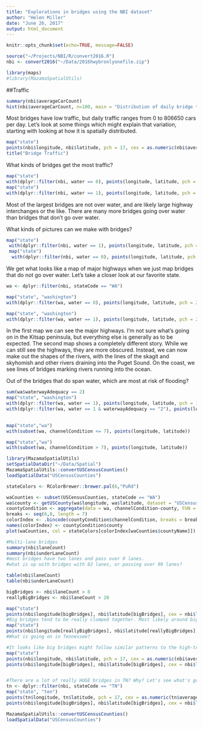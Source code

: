 ```yaml
---
title: "Explorations in bridges using the NBI dataset"
author: "Helen Miller"
date: "June 26, 2017"
output: html_document
---
```


```r
knitr::opts_chunk$set(echo=TRUE, message=FALSE)
```

```r
source("~/Projects/NBI/R/convert2016.R")
nbi <- convert2016("~/Data/2016hwybronlyonefile.zip")
```
```r
library(maps)
#library(MazamaSpatialUtils)
```

##Traffic

```r
summary(nbi$averageCarCount)
hist(nbi$averageCarCount, n=100, main = "Distribution of daily bridge traffic")
```

Most bridges have low traffic, but daily traffic ranges from 0 to 806650 cars per day. Let's look at some things which might explain that variation, starting with looking at how it is spatially distributed.

```r
map("state")
points(nbi$longitude, nbi$latitude, pch = 17, cex = as.numeric(nbi$averageCarCount)/807000*6)
title("Bridge Traffic")
```

What kinds of bridges get the most traffic? 

```r
map("state")
with(dplyr::filter(nbi, water == 0), points(longitude, latitude, pch = 17, cex = averageCarCount/100000))
map("state")
with(dplyr::filter(nbi, water == 1), points(longitude, latitude, pch = 17, cex = averageCarCount/100000))

```

Most of the largest bridges are not over water, and are likely large highway interchanges or the like. There are many more bridges going over water than bridges that don't go over water. 

What kinds of pictures can we make with bridges?

```r
map("state")
 with(dplyr::filter(nbi, water == 1), points(longitude, latitude, pch = 17, cex = .05))
 map("state")
  with(dplyr::filter(nbi, water == 0), points(longitude, latitude, pch = 17, cex = .1))
```

We get what looks like a map of major highways when we just map bridges that do not go over water. Let's take a closer look at our favorite state.

```r
wa <- dplyr::filter(nbi, stateCode == "WA")

map("state", "washington")
with(dplyr::filter(wa, water == 0), points(longitude, latitude, pch = 2, cex = .3))

map("state", "washington")
with(dplyr::filter(wa, water == 1), points(longitude, latitude, pch = 2, cex = .3))

```

In the first map we can see the major highways. I'm not sure what's going on in the Kitsap peninsula, but everything else is generally as to be expected. The second map shows a completely different story. While we can still see the highways, they are more obscured. Instead, we can now make out the shapes of the rivers, with the lines of the skagit and skyhomish and other rivers draining into the Puget Sound. On the coast, we see lines of bridges marking rivers running into the ocean. 

Out of the bridges that do span water, which are most at risk of flooding? 

```r
sum(wa$waterwayAdequacy == 2)
map("state", "washington")
with(dplyr::filter(wa, water == 1), points(longitude, latitude, pch = 17, cex = .1))
with(dplyr::filter(wa, water == 1 & waterwayAdequacy == "2"), points(longitude, latitude, pch = 17, cex = 1, col = "red"))
                                            
```
```r
map("state","wa")
with(subset(wa, channelCondition <= 7), points(longitude, latitude))

map("state","wa")
with(subset(wa, channelCondition > 7), points(longitude, latitude))

library(MazamaSpatialUtils)
setSpatialDataDir("~/Data/Spatial")
MazamaSpatialUtils::convertUSCensusCounties()
loadSpatialData("USCensusCounties")

stateColors <- RColorBrewer::brewer.pal(6,"PuRd")

waCounties <- subset(USCensusCounties, stateCode == "WA")
wa$county <- getUSCounty(wa$longitude, wa$latitude, dataset = "USCensusCounties", stateCode = "WA")
countyCondition <- aggregate(data = wa, channelCondition~county, FUN = "mean")
breaks <- seq(6,8, length = 7)
colorIndex <- .bincode(countyCondition$channelCondition, breaks = breaks)
names(colorIndex) <- countyCondition$county
plot(waCounties, col = stateColors[colorIndex[waCounties$countyName]])

```


```r
#Multi-lane bridges
summary(nbi$laneCount)
summary(nbi$underLaneCount)
#most bridges have two lanes and pass over 0 lanes.
#what is up with bridges with 82 lanes, or passing over 99 lanes? 

table(nbi$laneCount)
table(nbi$underLaneCount)

bigBridges <- nbi$laneCount > 8
reallyBigBridges <- nbi$laneCount > 20 

map("state")
points(nbi$longitude[bigBridges], nbi$latitude[bigBridges], cex = nbi$laneCount[bigBridges]/15, pch = 2)
#Big bridges tend to be really clumped together. Most likely around big cities.
map("state")
points(nbi$longitude[reallyBigBridges], nbi$latitude[reallyBigBridges], cex = nbi$laneCount[reallyBigBridges]/25, pch = 2)
#What is going on in Tennessee?

#It looks like big bridges might follow similar patterns to the high-traffic bridges. Let's see.
map("state")
points(nbi$longitude, nbi$latitude, pch = 17, cex = as.numeric(nbi$averageCarCount)/807000*6)
points(nbi$longitude[bigBridges], nbi$latitude[bigBridges], cex = nbi$laneCount[bigBridges]/15, pch = 2, col = "red")


#There are a lot of really HUGE bridges in TN? Why? Let's see what's going on there. 
tn <- dplyr::filter(nbi, stateCode == "TN")
map("state", "ten")
points(tn$longitude, tn$latitude, pch = 17, cex = as.numeric(tn$averageCarCount)/807000*6)
points(nbi$longitude[bigBridges], nbi$latitude[bigBridges], cex = nbi$laneCount[bigBridges]/15, pch = 2, col = "red")

```

```r
MazamaSpatialUtils::convertUSCensusCounties()
loadSpatialData("USCensusCounties")
```


